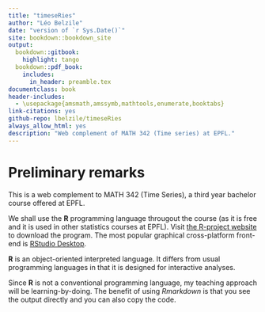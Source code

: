 ```yaml
--- 
title: "timeseRies"
author: "Léo Belzile"
date: "version of `r Sys.Date()`"
site: bookdown::bookdown_site
output:
  bookdown::gitbook:
    highlight: tango
  bookdown::pdf_book:
    includes:
      in_header: preamble.tex
documentclass: book
header-includes:
  - \usepackage{amsmath,amssymb,mathtools,enumerate,booktabs}
link-citations: yes
github-repo: lbelzile/timeseRies
always_allow_html: yes
description: "Web complement of MATH 342 (Time series) at EPFL."
---
```


# Preliminary remarks {-}

This is a web complement to MATH 342 (Time Series), a third year bachelor course offered at EPFL.


We shall use the **R** programming language througout the course (as it is free and it is used in other statistics courses at EPFL). Visit [the R-project website](https://cran.r-project.org/) to download the program. The most popular graphical cross-platform front-end is [RStudio Desktop](https://www.rstudio.com/products/rstudio/download/).

**R** is an object-oriented interpreted language. It differs from usual programming languages in that it is designed for interactive analyses. 


Since **R** is not a conventional programming language, my teaching approach will be learning-by-doing. The benefit of using *Rmarkdown* is that you see the output directly and you can also copy the code.